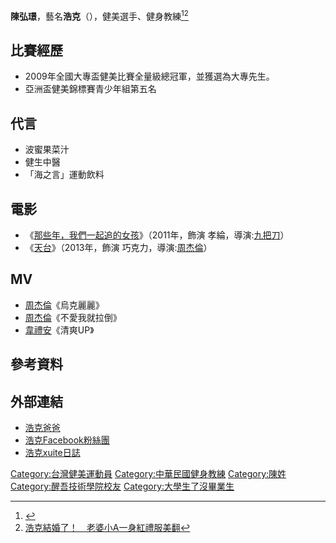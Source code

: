 {{藝人
| 姓名 = 陳弘璟
| 别名 = 浩克
| 類型 = 男藝人
| 出生日期 = {{birth_date_and_age|1988|04|08}}
| 出生地點 = 
| 國籍 = {{ROC}}
| 興趣 = 
| 教育程度 = [[醒吾技術學院|醒吾技術學院]]行銷與流通管理系
| 職業 = 健身教練
| 配偶 = 小A(2016年至今)
| 兒女 = 2子 
| 經紀公司 = 
| 相關團體 =
| 音樂專輯 =
| 電視節目 =
}}
'''陳弘璟'''，藝名'''浩克'''（{{bd|1988年|4月8日|catIdx=Chen}}），健美選手、健身教練<ref>{{Cite web |url=https://tw.mobi.yahoo.com/news/%E4%B9%9F%E6%9C%89%E4%BA%BA%E9%AD%9A%E7%B7%9A-%E5%91%A8%E6%9D%B0%E5%80%AB%E5%81%A5%E8%BA%AB%E6%95%99%E7%B7%B4%E8%B5%B4%E7%BE%8E%E5%8F%83%E8%B3%BD%E7%8D%B2%E7%8D%8E-032308259.html |title=也有人魚線！周杰倫健身教練赴美參賽獲獎 |access-date=2016-09-10 |archive-url=https://web.archive.org/web/20160921151306/https://tw.mobi.yahoo.com/news/%E4%B9%9F%E6%9C%89%E4%BA%BA%E9%AD%9A%E7%B7%9A-%E5%91%A8%E6%9D%B0%E5%80%AB%E5%81%A5%E8%BA%AB%E6%95%99%E7%B7%B4%E8%B5%B4%E7%BE%8E%E5%8F%83%E8%B3%BD%E7%8D%B2%E7%8D%8E-032308259.html |archive-date=2016-09-21 |dead-url=yes }}</ref><ref>[http://star.ettoday.net/news/694334 浩克結婚了！　老婆小A一身紅禮服美翻]</ref>

==比賽經歷==
* 2009年全國大專盃健美比賽全量級總冠軍，並獲選為大專先生。
* 亞洲盃健美錦標賽青少年組第五名

==代言==
* 波蜜果菜汁
* 健生中醫
* 「海之言」運動飲料

==電影==
*《[[那些年，我們一起追的女孩|那些年，我們一起追的女孩]]》（2011年，飾演 孝綸，導演:[[九把刀|九把刀]]）
*《[[天台_(電影)|天台]]》（2013年，飾演 巧克力，導演:[[周杰倫|周杰倫]]）

== MV==
*[[周杰倫|周杰倫]]《烏克麗麗》
*[[周杰倫|周杰倫]]《不愛我就拉倒》
*[[韋禮安|韋禮安]]《清爽UP》

==參考資料==
{{reflist}}

==外部連結==
* [https://www.instagram.com/hulk770408/?hl=zh-tw 浩克爸爸 ]
* [https://zh-tw.facebook.com/pages/浩克Hulk/151536854885507 浩克Facebook粉絲團 ]
* [http://blog.xuite.net/power770408/blog 浩克xuite日誌 ]

{{大學生了沒}}

[[Category:台灣健美運動員|Category:台灣健美運動員]]
[[Category:中華民國健身教練|Category:中華民國健身教練]]
[[Category:陳姓|Category:陳姓]]
[[Category:醒吾技術學院校友|Category:醒吾技術學院校友]]
[[Category:大學生了沒畢業生|Category:大學生了沒畢業生]]